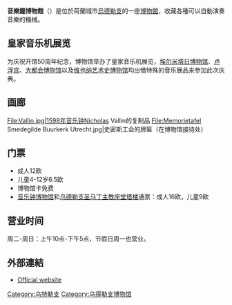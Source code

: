 {{noteTA|G1 = 地名}}
{{Infobox museum
| name                = 音樂鐘博物館<br>Museum Speelklok
| native_name         = Museum van Speelklok tot Pierement
| native_name_lang    = Dutch
| image               = File:Buurkerk en Dom.jpg
| imagesize           = 250
| caption             = 
| alt                 = 
| location            = 荷兰[[乌特勒支|乌特勒支]]
| type                = 音乐博物馆
| accreditation       = 
| key_holdings        = 
| collections         = 
| collection          = 
| visitors            = 89,772 (2014)
| director            =  Marian van Dijk
| president           = 
| curator             = Marieke Lefeber-Morsman
| owner               =
| publictransit       = 
| car_park            = 
| network             = 
| website             = {{URL|http://www.museumspeelklok.nl}}
}}

'''音樂鐘博物館'''（{{lang-nl|Museum van Speelklok tot Pierement}}）是位於荷蘭城市[[烏德勒支|烏德勒支]]的一座[[博物館|博物館]]，收藏各種可以自動演奏音樂的機械。

==皇家音乐机展览==
为庆祝开馆50周年纪念，博物馆举办了皇家音乐机展览，[[埃尔米塔日博物馆|埃尔米塔日博物馆]]、[[卢浮宫|卢浮宫]]、[[大都会博物馆|大都会博物馆]]以及[[维也纳|维也纳]][[艺术史博物馆|艺术史博物馆]]均出借特殊的音乐展品来参加此次庆典。

==画廊==
<gallery>
File:Vallin.jpg|1598年音乐钟Nicholas Vallin的复制品
File:Memorietafel Smedegilde Buurkerk Utrecht.jpg|史密斯工会的牌匾（在博物馆接待处）
</gallery>

==门票==
*成人12欧
*儿童4-12岁6.5欧
*博物馆卡免费
*[[音乐钟博物馆|音乐钟博物馆]]和[[乌德勒支圣马丁主教座堂塔楼|乌德勒支圣马丁主教座堂塔楼]]通票：成人16欧，儿童9欧

==营业时间==
周二-周日：上午10点-下午5点，节假日周一也营业。

==外部連結==
*{{en icon}} [http://www.museumspeelklok.nl/?Language=en Official website] {{Wayback|url=http://www.museumspeelklok.nl/?Language=en |date=20160417215347 }}
{{coord|52|05|26|N|5|07|09|E|display=title|source:nlwiki}}

[[Category:乌特勒支|Category:乌特勒支]]
[[Category:乌得勒支博物馆|Category:乌得勒支博物馆]]